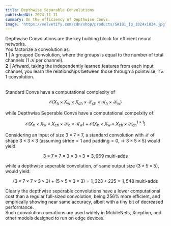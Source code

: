```yaml
---
title: Depthwise Separable Convolutions
publishedAt: 2024-11-11
summary: On the efficiency of Depthwise Convs.
image: 'https://velvetify.com/cdn/shop/products/SA181_1p_1024x1024.jpg?v=1535386845'
---
```


Depthwise Convolutions are the key building block for efficient neural networks.
<br/>
You factorize a convolution as:
<br/>
**1** | A grouped Convolution, where the groups is equal to the number of total channels (1 $\mathcal{K}$ per channel). 
<br/>
**2** | Aftward, taking the independently learned features from each input channel, you learn the relationships between those through a pointwise, $1 \times 1$ convolution.
<br/>
<div align = 'center'>
<img style = {{width: '300px'}}src = 'https://ars.els-cdn.com/content/image/1-s2.0-S2214317322000026-gr2.jpg'/>
</div>
<br/>
Standard Convs have a computational complexity of 

```math

\mathcal{O}(X_{\text{h}} \times X_{\text{w}} \times X_{\text{ch}} \times \mathcal{K}_{\text{ch}} \times \mathcal{K}_h \times \mathcal{K}_w)

```

while Depthwise Seperable Convs have a computational compelxity of:

```math

\mathcal{O}(X_{\text{h}} \times X_{\text{w}} \times X_{\text{ch}} \times \mathcal{K}_h \times \mathcal{K}_w) + \mathcal{O}(X_{\text{h}} \times X_{\text{w}} \times X_{\text{ch}} \times \mathcal{K}^{1 \times 1}_{\text{ch}})
```

Considering an input of size $3 \times 7 \times 7$, a standard convolution with $\mathcal{K}$ of shape $3 \times 3 \times 3$ (assuming $\text{stride} = 1$ and $\text{padding} = 0$, $\rightarrow$ $3 \times 5 \times 5$) would yield:

```math

3 \times 7 \times 7 \times 3 \times 3 \times 3 = 3,969 \text{ multi-adds}

```

while a depthwise seperable convolution, of same output size ($3 \times 5 \times 5$), would yield:

```math

(3 \times 7 \times 7 \times 3 \times 3) + (5 \times 5 \times 3 \times 3) = 1,323 + 225 = 1,548 \text{ multi-adds}

```

Clearly the depthwise seperable convolutions have a lower computational cost than a regular full-sized convolution, being $\text{256}\%$ more efficient, and empirically showing near same accuracy, albeit with a tiny bit of decreased performance.
<br/>
Such convolution operations are used widely in MobileNets, Xception, and other models designed to run on edge devices.